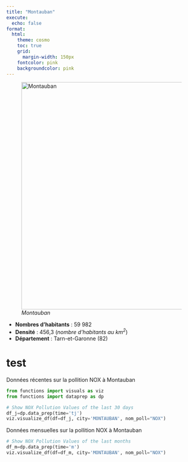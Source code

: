 ```yaml
---
title: "Montauban"
execute:
  echo: false
format:
  html:
    theme: cosmo
    toc: true
    grid:
      margin-width: 150px
    fontcolor: pink
    backgroundcolor: pink
---
```




![*Montauban*](Montauban.svg){width=600}

* **Nombres d'habitants** : 59 982
* **Densité** : 456,3 (*nombre d'habitants au $km^2$*)
* **Département** : Tarn-et-Garonne (82)

# test{background-color="black" background-image="https://placekitten.com/100/100" background-size="100px" background-repeat="repeat"}


Données récentes sur la pollition NOX à Montauban
```python
from functions import visuals as viz
from functions import dataprep as dp

# Show NOX Pollution Values of the last 30 days
df_j=dp.data_prep(time='tj')
viz.visualize_df(df=df_j, city='MONTAUBAN', nom_poll="NOX")

```

Données mensuelles sur la pollition NOX à Montauban
```python
# Show NOX Pollution Values of the last months
df_m=dp.data_prep(time='m')
viz.visualize_df(df=df_m, city='MONTAUBAN', nom_poll="NOX")

```